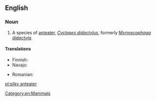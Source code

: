 ==English==
{{wikipedia}}

===Noun===
{{en-noun|head=[[silky]] [[anteater]]}}

# A species of [[anteater]], ''[[Cyclopes didactylus]]'', formerly ''[[Myrmecophaga didactyla]]''.

====Translations====
{{trans-top|Cyclopes didactylus}}
* Finnish: {{t-|fi|pikkumuurahaiskarhu}}
* Navajo: {{tø|nv|wóláchííʼ yildeełíchilí}}
{{trans-mid}}
* Romanian: {{t-|ro|furnicar pitic|m}}
{{trans-bottom}}

[[Category:en:Mammals]]

[[pl:silky anteater]]